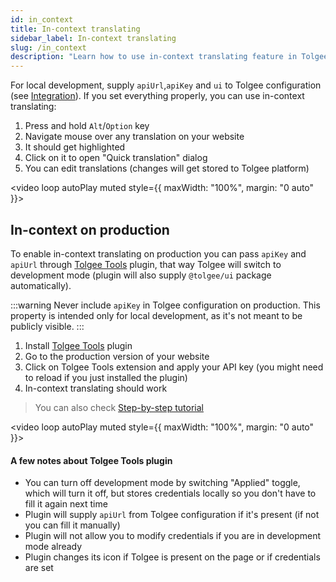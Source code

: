 ```yaml
---
id: in_context
title: In-context translating
sidebar_label: In-context translating
slug: /in_context
description: "Learn how to use in-context translating feature in Tolgee tool and how to enable in-context translating on production."
---
```


For local development, supply `apiUrl`,`apiKey` and `ui` to Tolgee configuration (see [Integration](/platform/integration)). If you set everything properly, you can use in-context translating:

 1. Press and hold `Alt`/`Option` key
 2. Navigate mouse over any translation on your website
 3. It should get highlighted
 4. Click on it to open "Quick translation" dialog
 5. You can edit translations (changes will get stored to Tolgee platform)

<video loop autoPlay muted style={{ maxWidth: "100%", margin: "0 auto" }}>
  <source src="/in-context-development.mov"></source>
</video>

## In-context on production

To enable in-context translating on production you can pass `apiKey` and `apiUrl` through [Tolgee Tools](https://chrome.google.com/webstore/detail/tolgee-tools/hacnbapajkkfohnonhbmegojnddagfnj) plugin, that way Tolgee will switch to development mode (plugin will also supply `@tolgee/ui` package automatically).

:::warning
Never include `apiKey` in Tolgee configuration on production.
This property is intended only for local development, as it's not meant to be publicly visible.
:::

 1. Install [Tolgee Tools](https://chrome.google.com/webstore/detail/tolgee-tools/hacnbapajkkfohnonhbmegojnddagfnj) plugin
 2. Go to the production version of your website
 3. Click on Tolgee Tools extension and apply your API key (you might need to reload if you just installed the plugin)
 4. In-context translating should work

> You can also check [Step-by-step tutorial](/blog/in-context-production)

<video loop autoPlay muted style={{ maxWidth: "100%", margin: "0 auto" }}>
  <source src="/in-context-production.mov"></source>
</video>

#### A few notes about Tolgee Tools plugin

 - You can turn off development mode by switching "Applied" toggle, which will turn it off, but stores credentials locally so you don't have to fill it again next time
 - Plugin will supply `apiUrl` from Tolgee configuration if it's present (if not you can fill it manually)
 - Plugin will not allow you to modify credentials if you are in development mode already
 - Plugin changes its icon if Tolgee is present on the page or if credentials are set
